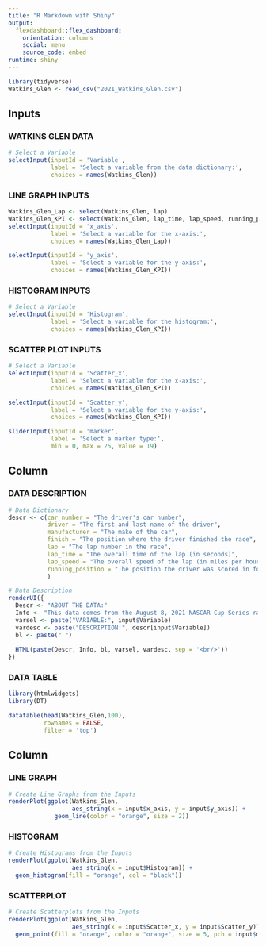 ---
title: "R Markdown with Shiny"
output: 
  flexdashboard::flex_dashboard:
    orientation: columns
    social: menu
    source_code: embed
runtime: shiny
---

```{r, include = FALSE}
library(tidyverse)
Watkins_Glen <- read_csv("2021_Watkins_Glen.csv")
```

Inputs {.sidebar}
------------------------------------
### WATKINS GLEN DATA
```{r}
# Select a Variable
selectInput(inputId = 'Variable', 
            label = 'Select a variable from the data dictionary:', 
            choices = names(Watkins_Glen))
```

### LINE GRAPH INPUTS
```{r}
Watkins_Glen_Lap <- select(Watkins_Glen, lap)
Watkins_Glen_KPI <- select(Watkins_Glen, lap_time, lap_speed, running_position)
selectInput(inputId = 'x_axis', 
            label = 'Select a variable for the x-axis:', 
            choices = names(Watkins_Glen_Lap))

selectInput(inputId = 'y_axis', 
            label = 'Select a variable for the y-axis:', 
            choices = names(Watkins_Glen_KPI))
```

### HISTOGRAM INPUTS
```{r}
# Select a Variable
selectInput(inputId = 'Histogram', 
            label = 'Select a variable for the histogram:', 
            choices = names(Watkins_Glen_KPI))
```

### SCATTER PLOT INPUTS
```{r}
# Select a Variable
selectInput(inputId = 'Scatter_x', 
            label = 'Select a variable for the x-axis:', 
            choices = names(Watkins_Glen_KPI))

selectInput(inputId = 'Scatter_y', 
            label = 'Select a variable for the y-axis:', 
            choices = names(Watkins_Glen_KPI))

sliderInput(inputId = 'marker', 
            label = 'Select a marker type:',
            min = 0, max = 25, value = 19)
```


Column {data-width=650}
-----------------------------------------------------------------------

### DATA DESCRIPTION
```{r, echo = FALSE}
# Data Dictionary
descr <- c(car_number = "The driver's car number", 
           driver = "The first and last name of the driver", 
           manufacturer = "The make of the car", 
           finish = "The position where the driver finished the race", 
           lap = "The lap number in the race", 
           lap_time = "The overall time of the lap (in seconds)", 
           lap_speed = "The overall speed of the lap (in miles per hour)", 
           running_position = "The position the driver was scored in for that lap"
           )
```

```{r}
# Data Description
renderUI({
  Descr <- "ABOUT THE DATA:" 
  Info <- "This data comes from the August 8, 2021 NASCAR Cup Series race at the Watkins Glen International Road Course. It highlights eight key fields of race data for driver Martin Truex Jr."
  varsel <- paste("VARIABLE:", input$Variable)
  vardesc <- paste("DESCRIPTION:", descr[input$Variable])
  bl <- paste(" ")
  
  HTML(paste(Descr, Info, bl, varsel, vardesc, sep = '<br/>'))
})
```

### DATA TABLE
```{r, warning = FALSE}
library(htmlwidgets)
library(DT)

datatable(head(Watkins_Glen,100),
          rownames = FALSE,
          filter = 'top')
```

Column {.tabset data-width=350}
-----------------------------------------------------------------------

### LINE GRAPH 
```{r}
# Create Line Graphs from the Inputs
renderPlot(ggplot(Watkins_Glen, 
                  aes_string(x = input$x_axis, y = input$y_axis)) + 
             geom_line(color = "orange", size = 2))
```

### HISTOGRAM
```{r}
# Create Histograms from the Inputs
renderPlot(ggplot(Watkins_Glen, 
                  aes_string(x = input$Histogram)) + 
  geom_histogram(fill = "orange", col = "black"))
```

### SCATTERPLOT
```{r}
# Create Scatterplots from the Inputs
renderPlot(ggplot(Watkins_Glen, 
                  aes_string(x = input$Scatter_x, y = input$Scatter_y)) + 
  geom_point(fill = "orange", color = "orange", size = 5, pch = input$marker))
```
